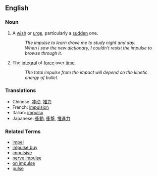 ==English==

===Noun===
<!-- I don't think this is the most basic sense, but it's the most common, and the more physical sense seems to have been lost outside the technical definition given by physics -->
# A [[wish]] or [[urge]], particularly a [[sudden]] one.
#: ''The impulse to learn drove me to study night and day.''
#: ''When I saw the new dictionary, I couldn't resist the impulse to browse through it.''
# {{physics}} The [[integral]] of [[force]] over [[time]].
#: ''The total impulse from the impact will depend on the kinetic energy of bullet.''

===Translations===
*Chinese: [[冲动]], [[推力]]
*French: [[impulsion]]
*Italian: [[impulso]]
*Japanese: [[衝動]], [[衝撃]], [[推進力]]

===Related Terms===
*[[impel]]
*[[impulse buy]]
*[[impulsive]]
*[[nerve impulse]]
*[[on impulse]]
*[[pulse]]